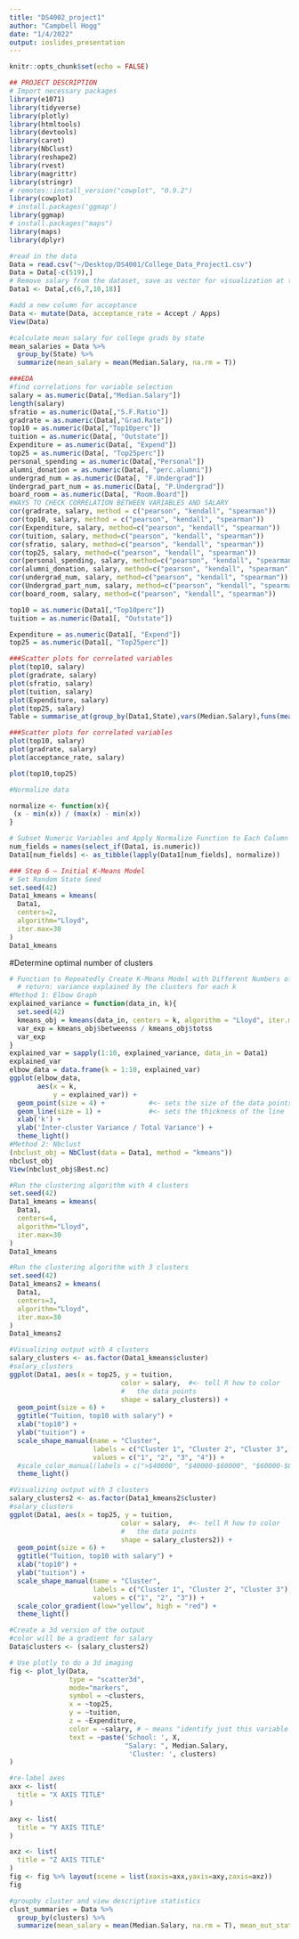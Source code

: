 ```yaml
---
title: "DS4002_project1"
author: "Campbell Hogg"
date: "1/4/2022"
output: ioslides_presentation
---
```


```r
knitr::opts_chunk$set(echo = FALSE)
```


```r

## PROJECT DESCRIPTION
# Import necessary packages
library(e1071)
library(tidyverse)
library(plotly)
library(htmltools)
library(devtools)
library(caret)
library(NbClust)
library(reshape2)
library(rvest)
library(magrittr)
library(stringr)
# remotes::install_version("cowplot", "0.9.2")
library(cowplot)
# install.packages('ggmap')
library(ggmap)
# install.packages("maps")
library(maps)
library(dplyr)
```


```r
#read in the data
Data = read.csv("~/Desktop/DS4001/College_Data_Project1.csv")
Data = Data[-c(519),]
# Remove salary from the dataset, save as vector for visualization at the end
Data1 <- Data[,c(6,7,10,18)]

#add a new column for acceptance
Data <- mutate(Data, acceptance_rate = Accept / Apps)
View(Data)

#calculate mean salary for college grads by state
mean_salaries = Data %>%
  group_by(State) %>%
  summarize(mean_salary = mean(Median.Salary, na.rm = T))

###EDA
#find correlations for variable selection
salary = as.numeric(Data[,"Median.Salary"])
length(salary)
sfratio = as.numeric(Data[,"S.F.Ratio"])
gradrate = as.numeric(Data[,"Grad.Rate"])
top10 = as.numeric(Data[,"Top10perc"])
tuition = as.numeric(Data[, "Outstate"])
Expenditure = as.numeric(Data[, "Expend"])
top25 = as.numeric(Data[, "Top25perc"])
personal_spending = as.numeric(Data[,"Personal"])
alumni_donation = as.numeric(Data[, "perc.alumni"])
undergrad_num = as.numeric(Data[, "F.Undergrad"])
Undergrad_part_num = as.numeric(Data[, "P.Undergrad"])
board_room = as.numeric(Data[, "Room.Board"])
#WAYS TO CHECK CORRELATION BETWEEN VARIABLES AND SALARY
cor(gradrate, salary, method = c("pearson", "kendall", "spearman"))
cor(top10, salary, method = c("pearson", "kendall", "spearman"))
cor(Expenditure, salary, method=c("pearson", "kendall", "spearman"))
cor(tuition, salary, method=c("pearson", "kendall", "spearman"))
cor(sfratio, salary, method=c("pearson", "kendall", "spearman"))
cor(top25, salary, method=c("pearson", "kendall", "spearman"))
cor(personal_spending, salary, method=c("pearson", "kendall", "spearman"))
cor(alumni_donation, salary, method=c("pearson", "kendall", "spearman"))
cor(undergrad_num, salary, method=c("pearson", "kendall", "spearman"))
cor(Undergrad_part_num, salary, method=c("pearson", "kendall", "spearman"))
cor(board_room, salary, method=c("pearson", "kendall", "spearman"))

top10 = as.numeric(Data1[,"Top10perc"])
tuition = as.numeric(Data1[, "Outstate"])

Expenditure = as.numeric(Data1[, "Expend"])
top25 = as.numeric(Data1[, "Top25perc"])

###Scatter plots for correlated variables
plot(top10, salary)
plot(gradrate, salary)
plot(sfratio, salary)
plot(tuition, salary)
plot(Expenditure, salary)
plot(top25, salary)
Table = summarise_at(group_by(Data1,State),vars(Median.Salary),funs(mean(.,na.rm=TRUE)))
```


```r
###Scatter plots for correlated variables
plot(top10, salary)
plot(gradrate, salary)
plot(acceptance_rate, salary)

plot(top10,top25)

```

```r
#Normalize data

normalize <- function(x){
 (x - min(x)) / (max(x) - min(x))
}

# Subset Numeric Variables and Apply Normalize Function to Each Column
num_fields = names(select_if(Data1, is.numeric))
Data1[num_fields] <- as_tibble(lapply(Data1[num_fields], normalize))

```


```r
### Step 6 — Initial K-Means Model
# Set Random State Seed
set.seed(42)
Data1_kmeans = kmeans(
  Data1,
  centers=2,
  algorithm="Lloyd",
  iter.max=30
)
Data1_kmeans
```

#Determine optimal number of clusters
```r
# Function to Repeatedly Create K-Means Model with Different Numbers of Clusters
  # return: variance explained by the clusters for each k
#Method 1: Elbow Graph
explained_variance = function(data_in, k){
  set.seed(42)
  kmeans_obj = kmeans(data_in, centers = k, algorithm = "Lloyd", iter.max = 30)
  var_exp = kmeans_obj$betweenss / kmeans_obj$totss
  var_exp  
}
explained_var = sapply(1:10, explained_variance, data_in = Data1)
explained_var
elbow_data = data.frame(k = 1:10, explained_var)
ggplot(elbow_data, 
       aes(x = k,  
           y = explained_var)) + 
  geom_point(size = 4) +           #<- sets the size of the data points
  geom_line(size = 1) +            #<- sets the thickness of the line
  xlab('k') + 
  ylab('Inter-cluster Variance / Total Variance') + 
  theme_light()
#Method 2: Nbclust
(nbclust_obj = NbClust(data = Data1, method = "kmeans"))
nbclust_obj
View(nbclust_obj$Best.nc)
```


```r
#Run the clustering algorithm with 4 clusters
set.seed(42)
Data1_kmeans = kmeans(
  Data1,
  centers=4,
  algorithm="Lloyd",
  iter.max=30
)
Data1_kmeans
```


```r

#Run the clustering algorithm with 3 clusters
set.seed(42)
Data1_kmeans2 = kmeans(
  Data1,
  centers=3,
  algorithm="Lloyd",
  iter.max=30
)
Data1_kmeans2

```

```r
#Visualizing output with 4 clusters
salary_clusters <- as.factor(Data1_kmeans$cluster)
#salary_clusters
ggplot(Data1, aes(x = top25, y = tuition,
                            color = salary,  #<- tell R how to color 
                            #   the data points
                            shape = salary_clusters)) + 
  geom_point(size = 6) +
  ggtitle("Tuition, top10 with salary") +
  xlab("top10") +
  ylab("tuition") +
  scale_shape_manual(name = "Cluster", 
                     labels = c("Cluster 1", "Cluster 2", "Cluster 3", "Cluster 4"),
                     values = c("1", "2", "3", "4")) +
  #scale_color_manual(labels = c(">$40000", "$40000-$60000", "$60000-$80000", ">$80000"), values = colfunc(4)) +
  theme_light()
```

```r
#Visualizing output with 3 clusters
salary_clusters2 <- as.factor(Data1_kmeans2$cluster)
#salary_clusters
ggplot(Data1, aes(x = top25, y = tuition,
                            color = salary,  #<- tell R how to color 
                            #   the data points
                            shape = salary_clusters2)) + 
  geom_point(size = 6) +
  ggtitle("Tuition, top10 with salary") +
  xlab("top10") +
  ylab("tuition") +
  scale_shape_manual(name = "Cluster", 
                     labels = c("Cluster 1", "Cluster 2", "Cluster 3"),
                     values = c("1", "2", "3")) +
  scale_color_gradient(low="yellow", high = "red") +
  theme_light()
```




```r
#Create a 3d version of the output
#color will be a gradient for salary
Data$clusters <- (salary_clusters2)

# Use plotly to do a 3d imaging 
fig <- plot_ly(Data, 
               type = "scatter3d",
               mode="markers",
               symbol = ~clusters,
               x = ~top25, 
               y = ~tuition, 
               z = ~Expenditure,
               color = ~salary, # ~ means "identify just this variable and use all layers (plotly)
               text = ~paste('School: ', X,
                             "Salary: ", Median.Salary,
                              'Cluster: ', clusters)
)

#re-label axes
axx <- list(
  title = "X AXIS TITLE"
)

axy <- list(
  title = "Y AXIS TITLE"
)

axz <- list(
  title = "Z AXIS TITLE"
)
fig <- fig %>% layout(scene = list(xaxis=axx,yaxis=axy,zaxis=axz))
fig
```


```r
#groupby cluster and view descriptive statistics
clust_summaries = Data %>%
  group_by(clusters) %>%
  summarize(mean_salary = mean(Median.Salary, na.rm = T), mean_out_state_tuiton = mean(Outstate, na.rm = T),          mean_expenditure = mean(Expend, na.rm = T), mean_top25 = mean(Top25perc, na.rm = T))

```










